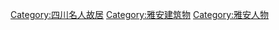 [[Category:四川名人故居|Category:四川名人故居]]
[[Category:雅安建筑物|Category:雅安建筑物]]
[[Category:雅安人物|Category:雅安人物]]
